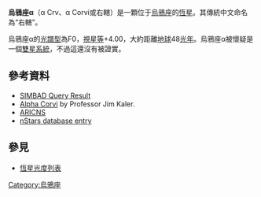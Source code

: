 {{Starbox begin
| name=烏鴉座α}}
{{Starbox observe
| epoch=J2000
| ra=12<sup>h</sup> 08<sup>m</sup> 24.8<sup>s</sup>
| dec=-24° 43′ 44″
| appmag_v=4.00
| constell=[[烏鴉座|烏鴉座]] }}
{{Starbox character
| class=F0 IV-V
| b-v=0.33
| u-b=-0.02
| variable=? }}
{{Starbox astrometry
| radial_v=+4.4
| prop_mo_ra=100.18
| prop_mo_dec=-39.33
| parallax=67.71
| p_error=0.75
| absmag_v=3.17 }}
{{Starbox detail
| mass=1.2
| radius=?
| luminosity=?
| temperature=7,000
| metal=~25%
| rotation=16 km/s
| age=? }}
{{Starbox catalog
| names=Alchiba, Al Minliar al Ghurab, Al Chiba, 1 Crv, [[Gliese-Jahreiss_catalogue|GJ]] 455.3, [[Harvard_Revised_catalogue|HR]] 4623, [[Cordoba_Durchmusterung|CD]] -24° 10174, [[Henry_Draper_catalogue|HD]] 105452, [[General_Catalogue_of_Trigonometric_Parallaxes|GCTP]] 2796.00, [[Smithsonian_Astrophysical_Observatory_Star_Catalog|SAO]] 180505, IRAS 12058-2426, [[Hipparcos_catalogue|HIP]] 59199. }}
{{Starbox end}}
'''烏鴉座α'''（α Crv、α Corvi或右轄）是一顆位于[[烏鴉座|烏鴉座]]的[[恆星|恆星]]。其傳統中文命名為“右轄”。

烏鴉座α的[[光譜型|光譜型]]為F0，[[視星等|視星等]]+4.00，大約距離[[地球|地球]]48[[光年|光年]]。烏鴉座α被懷疑是一個[[雙星系統|雙星系統]]，不過這還沒有被證實。

==參考資料==
* [http://simbad.u-strasbg.fr/sim-id.pl?protocol=html&Ident=*+ALF+CRV&NbIdent=1&Radius=10&Radius.unit=arcmin&CooFrame=FK5&CooEpoch=2000&CooEqui=2000&output.max=all&o.catall=on&output.mesdisp=N&Bibyear1=1983&Bibyear2=2006&Frame1=FK5&Frame2=FK4&Frame3=G&Equi1=2000.0&Equi2=1950.0&Equi3=2000.0&Epoch1=2000.0&Epoch2=1950.0&Epoch3=2000.0 SIMBAD Query Result]
* [https://web.archive.org/web/20080517110558/http://www.astro.uiuc.edu/~kaler/sow/alchiba.html Alpha Corvi] by Professor Jim Kaler.
* [https://web.archive.org/web/20070610065501/http://www.ari.uni-heidelberg.de/aricns/cnspages/4c00939.htm ARICNS]
* [http://nstars.arc.nasa.gov/searches/starinfo.cfm?partb=1208m2443&starpage=0 nStars database entry]{{dead link|date=2017年12月 |bot=InternetArchiveBot |fix-attempted=yes }}

==參見==
*[[恆星光度列表|恆星光度列表]]
{{乌鸦座恒星}}
[[Category:烏鴉座|Category:烏鴉座]]